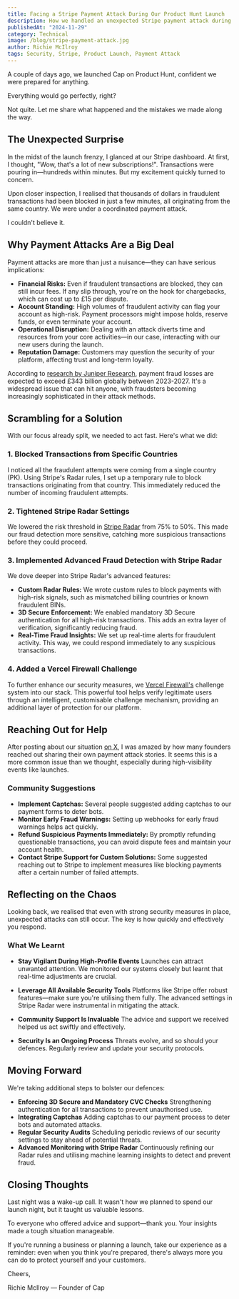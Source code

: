 ```yaml
---
title: Facing a Stripe Payment Attack During Our Product Hunt Launch
description: How we handled an unexpected Stripe payment attack during Cap's Product Hunt launch, and what we learnt from it.
publishedAt: "2024-11-29"
category: Technical
image: /blog/stripe-payment-attack.jpg
author: Richie McIlroy
tags: Security, Stripe, Product Launch, Payment Attack
---
```


A couple of days ago, we launched Cap on Product Hunt, confident we were prepared for anything.

Everything would go perfectly, right?

Not quite. Let me share what happened and the mistakes we made along the way.

## The Unexpected Surprise

In the midst of the launch frenzy, I glanced at our Stripe dashboard. At first, I thought, "Wow, that's a lot of new subscriptions!". Transactions were pouring in—hundreds within minutes. But my excitement quickly turned to concern.

Upon closer inspection, I realised that thousands of dollars in fraudulent transactions had been blocked in just a few minutes, all originating from the same country. We were under a coordinated payment attack.

I couldn't believe it.

## Why Payment Attacks Are a Big Deal

Payment attacks are more than just a nuisance—they can have serious implications:

- **Financial Risks:** Even if fraudulent transactions are blocked, they can still incur fees. If any slip through, you're on the hook for chargebacks, which can cost up to £15 per dispute.
- **Account Standing:** High volumes of fraudulent activity can flag your account as high-risk. Payment processors might impose holds, reserve funds, or even terminate your account.
- **Operational Disruption:** Dealing with an attack diverts time and resources from your core activities—in our case, interacting with our new users during the launch.
- **Reputation Damage:** Customers may question the security of your platform, affecting trust and long-term loyalty.

According to [research by Juniper Research](https://www.juniperresearch.com/press/online-payment-fraud-losses-to-exceed-343bn), payment fraud losses are expected to exceed £343 billion globally between 2023-2027. It's a widespread issue that can hit anyone, with fraudsters becoming increasingly sophisticated in their attack methods.

## Scrambling for a Solution

With our focus already split, we needed to act fast. Here's what we did:

### 1. Blocked Transactions from Specific Countries

I noticed all the fraudulent attempts were coming from a single country (PK). Using Stripe's Radar rules, I set up a temporary rule to block transactions originating from that country. This immediately reduced the number of incoming fraudulent attempts.

### 2. Tightened Stripe Radar Settings

We lowered the risk threshold in [Stripe Radar](https://stripe.com/radar) from 75% to 50%. This made our fraud detection more sensitive, catching more suspicious transactions before they could proceed.

### 3. Implemented Advanced Fraud Detection with Stripe Radar

We dove deeper into Stripe Radar's advanced features:

- **Custom Radar Rules:** We wrote custom rules to block payments with high-risk signals, such as mismatched billing countries or known fraudulent BINs.
- **3D Secure Enforcement:** We enabled mandatory 3D Secure authentication for all high-risk transactions. This adds an extra layer of verification, significantly reducing fraud.
- **Real-Time Fraud Insights:** We set up real-time alerts for fraudulent activity. This way, we could respond immediately to any suspicious transactions.

### 4. Added a Vercel Firewall Challenge

To further enhance our security measures, we [Vercel Firewall's](https://vercel.com/docs/security/vercel-firewall) challenge system into our stack. This powerful tool helps verify legitimate users through an intelligent, customisable challenge mechanism, providing an additional layer of protection for our platform.

## Reaching Out for Help

After posting about our situation [on X](https://x.com/richiemcilroy/status/1862337093046788599), I was amazed by how many founders reached out sharing their own payment attack stories. It seems this is a more common issue than we thought, especially during high-visibility events like launches.

### Community Suggestions

- **Implement Captchas:** Several people suggested adding captchas to our payment forms to deter bots.
- **Monitor Early Fraud Warnings:** Setting up webhooks for early fraud warnings helps act quickly.
- **Refund Suspicious Payments Immediately:** By promptly refunding questionable transactions, you can avoid dispute fees and maintain your account health.
- **Contact Stripe Support for Custom Solutions:** Some suggested reaching out to Stripe to implement measures like blocking payments after a certain number of failed attempts.

## Reflecting on the Chaos

Looking back, we realised that even with strong security measures in place, unexpected attacks can still occur. The key is how quickly and effectively you respond.

### What We Learnt

- **Stay Vigilant During High-Profile Events**
  Launches can attract unwanted attention. We monitored our systems closely but learnt that real-time adjustments are crucial.

- **Leverage All Available Security Tools**
  Platforms like Stripe offer robust features—make sure you're utilising them fully. The advanced settings in Stripe Radar were instrumental in mitigating the attack.

- **Community Support Is Invaluable**
  The advice and support we received helped us act swiftly and effectively.

- **Security Is an Ongoing Process**
  Threats evolve, and so should your defences. Regularly review and update your security protocols.

## Moving Forward

We're taking additional steps to bolster our defences:

- **Enforcing 3D Secure and Mandatory CVC Checks**
  Strengthening authentication for all transactions to prevent unauthorised use.
- **Integrating Captchas**
  Adding captchas to our payment process to deter bots and automated attacks.
- **Regular Security Audits**
  Scheduling periodic reviews of our security settings to stay ahead of potential threats.
- **Advanced Monitoring with Stripe Radar**
  Continuously refining our Radar rules and utilising machine learning insights to detect and prevent fraud.

## Closing Thoughts

Last night was a wake-up call. It wasn't how we planned to spend our launch night, but it taught us valuable lessons.

To everyone who offered advice and support—thank you. Your insights made a tough situation manageable.

If you're running a business or planning a launch, take our experience as a reminder: even when you think you're prepared, there's always more you can do to protect yourself and your customers.

Cheers,

Richie McIlroy — Founder of Cap
